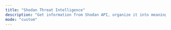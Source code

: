 ```yaml
---
title: "Shodan Threat Intelligence"
description: "Get information from Shodan API, organize it into meaningful categories, get alternative org names, gather hostnames, web servers, screenshot them and port scan all the collected IP addresses."
mode: "custom"
---
```



<WorkflowPage 
title="Shodan Threat Intelligence"
category="Threat Intelligence"
description="Get information from Shodan API, organize it into meaningful categories, get alternative org names, gather hostnames, web servers, screenshot them and port scan all the collected IP addresses."
createdOn="04 July, 2022"
author="zaric"
workflowUrl="https://editor.staging.trickest.io/preview?workflow_url=https://trickest-public-workflow.s3.eu-central-1.amazonaws.com/65299760-d594-4161-bd1e-32e8be671ebd.json"
id="65299760-d594-4161-bd1e-32e8be671ebd"
/>